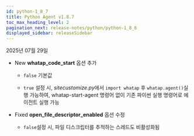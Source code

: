 ```yaml
---
id: python-1_8_7
title: Python Agent v1.8.7
toc_max_heading_level: 2
pagination_next: release-notes/python/python-1_8_6
displayed_sidebar: releaseSidebar
---
```


2025년 07월 29일

- <Status priority='1'>New</Status> **whatap_code_start** 옵션 추가

    - `false` 기본값

    - `true` 설정 시, *sitecustomize.py*에서 `import whatap` 후 `whatap.agent()`실행 가능하여, whatap-start-agent 명령어 없이 기존 파이썬 실행 명령어로 에이전트 실행 가능

- <Status priority='0'>Fixed</Status> **open_file_descriptor_enabled** 옵션 수정

    - `false`설정 시, 파일 디스크립터를 추적하는 스레드도 비활성화됨